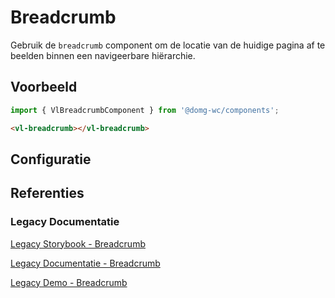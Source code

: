 
# Breadcrumb

<CustomDocMetaData id="components-breadcrumb" />

Gebruik de `breadcrumb` component om de locatie van de huidige pagina af te beelden binnen een navigeerbare hiërarchie.


## Voorbeeld

```js
import { VlBreadcrumbComponent } from '@domg-wc/components';
```

```html
<vl-breadcrumb></vl-breadcrumb>
```

<Canvas of={VlBreadcrumbStories.BreadcrumbDefault} />


## Configuratie

<ArgTypes of={VlBreadcrumbStories.BreadcrumbDefault} />


## Referenties

### Legacy Documentatie

[Legacy Storybook - Breadcrumb](https://webcomponenten.omgeving.vlaanderen.be/storybook/?path=/docs/custom-elements-vl-breadcrumb--breadcrumb-default)

[Legacy Documentatie - Breadcrumb](https://webcomponenten.omgeving.vlaanderen.be/doc/VlBreadcrumb.html)

[Legacy Demo - Breadcrumb](https://webcomponenten.omgeving.vlaanderen.be/demo/vl-breadcrumb.html)
